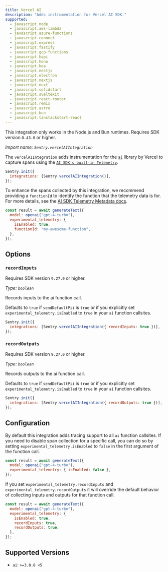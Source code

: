 ```yaml
---
title: Vercel AI
description: "Adds instrumentation for Vercel AI SDK."
supported:
  - javascript.node
  - javascript.aws-lambda
  - javascript.azure-functions
  - javascript.connect
  - javascript.express
  - javascript.fastify
  - javascript.gcp-functions
  - javascript.hapi
  - javascript.hono
  - javascript.koa
  - javascript.nestjs
  - javascript.electron
  - javascript.nextjs
  - javascript.nuxt
  - javascript.solidstart
  - javascript.sveltekit
  - javascript.react-router
  - javascript.remix
  - javascript.astro
  - javascript.bun
  - javascript.tanstackstart-react
---
```


<Alert>

This integration only works in the Node.js and Bun runtimes. Requires SDK version `8.43.0` or higher.

</Alert>

_Import name: `Sentry.vercelAIIntegration`_

The `vercelAIIntegration` adds instrumentation for the [`ai`](https://www.npmjs.com/package/ai) library by Vercel to capture spans using the [`AI SDK's built-in Telemetry`](https://sdk.vercel.ai/docs/ai-sdk-core/telemetry).

```javascript
Sentry.init({
  integrations: [Sentry.vercelAIIntegration()],
});
```

To enhance the spans collected by this integration, we recommend providing a `functionId` to identify the function that the telemetry data is for. For more details, see the [AI SDK Telemetry Metadata docs](https://sdk.vercel.ai/docs/ai-sdk-core/telemetry#telemetry-metadata).

```javascript
const result = await generateText({
  model: openai("gpt-4-turbo"),
  experimental_telemetry: {
    isEnabled: true,
    functionId: "my-awesome-function",
  },
});
```

## Options

### `recordInputs`

Requires SDK version `9.27.0` or higher.

_Type: `boolean`_

Records inputs to the ai function call.

Defaults to `true` if `sendDefaultPii` is `true` or if you explicitly set `experimental_telemetry.isEnabled` to `true` in your `ai` function callsites.

```javascript
Sentry.init({
  integrations: [Sentry.vercelAIIntegration({ recordInputs: true })],
});
```

### `recordOutputs`

Requires SDK version `9.27.0` or higher.

_Type: `boolean`_

Records outputs to the ai function call.

Defaults to `true` if `sendDefaultPii` is `true` or if you explicitly set `experimental_telemetry.isEnabled` to `true` in your `ai` function callsites.

```javascript
Sentry.init({
  integrations: [Sentry.vercelAIIntegration({ recordOutputs: true })],
});
```

## Configuration

By default this integration adds tracing support to all `ai` function callsites. If you need to disable span collection for a specific call, you can do so by setting `experimental_telemetry.isEnabled` to `false` in the first argument of the function call.

```javascript
const result = await generateText({
  model: openai("gpt-4-turbo"),
  experimental_telemetry: { isEnabled: false },
});
```

If you set `experimental_telemetry.recordInputs` and `experimental_telemetry.recordOutputs` it will override the default behavior of collecting inputs and outputs for that function call.

```javascript
const result = await generateText({
  model: openai("gpt-4-turbo"),
  experimental_telemetry: {
    isEnabled: true,
    recordInputs: true,
    recordOutputs: true,
  },
});
```

## Supported Versions

- `ai`: `>=3.0.0 <5`
